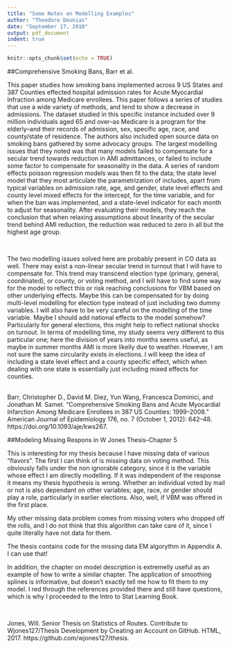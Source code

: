 ```yaml
---
title: "Some Notes on Modelling Examples"
author: "Theodore Dounias"
date: "September 17, 2018"
output: pdf_document
indent: true
---
```


```r
knitr::opts_chunk$set(echo = TRUE)
```

##Comprehensive Smoking Bans, Barr et al.  
    
This paper studies how smoking bans implemented across 9 US States and 387 Counties effected hospital admission rates for Acute Myocardial Infraction among Medicare enrollees. This paper follows a series of studies that use a wide variety of methods, and tend to show a decrease in admissions. The dataset studied in this specific instance included over 9 million individuals aged 65 and over--as Medicare is a program for the elderly--and their records of admission, sex, specific age, race, and county/state of residence. The authors also included open source data on smoking bans gathered by some advocacy groups. The largest modelling issues that they noted was that many models failed to compensate for a secular trend towards reduction in AMI admittances, or failed to include some factor to compensate for seasonality in the data. A series of random effects poisson regression models was then fit to the data; the state level model that they most articulate the parametrization of includes, apart from typical variables on admission rate, age, and gender, state level effects and county level mixed effects for the intercept, for the time variable, and for when the ban was implemented, and a state-level indicator for each month to adjust for seasonality. After evaluating their models, they reach the conclusion that when relaxing assumptions about linearity of the secular trend behind AMI reduction, the reduction was reduced to zero in all but the highest age group.    
          
$~$
            
The two modelling issues solved here are probably present in CO data as well. There may exist a non-linear secular trend in turnout that I will have to compensate for. This trend may transcend election type (primary, general, coordinated), or county, or voting method, and I will have to find some way for the model to reflect this or risk reaching conclusions for VBM based on other underlying effects. Maybe this can be compensated for by doing multi-level modelling for election type instead of just including two dummy variables. I will also have to be very careful on the modelling of the time variable. Maybe I should add national effects to the model somehow? Particularly for general elections, this might help to reflect national shocks on turnout. In terms of modelling time, my study seems very different to this particular one; here the division of years into months seems useful, as maybe in summer months AMI is more likelly due to weather. However, I am not sure the same circularity exists in elections. I will keep the idea of including a state level effect and a county specific effect, which when dealing with one state is essentially just including mixed effects for counties.   
$~$  
  
Barr, Christopher D., David M. Diez, Yun Wang, Francesca Dominici, and Jonathan M. Samet. “Comprehensive Smoking Bans and Acute Myocardial Infarction Among Medicare Enrollees in 387 US Counties: 1999–2008.” American Journal of Epidemiology 176, no. 7 (October 1, 2012): 642–48. https://doi.org/10.1093/aje/kws267.


##Modeling Missing Respons in W Jones Thesis--Chapter 5
  
This is interesting for my thesis because I have missing data of various "flavors". The first I can think of is missing data on voting method. This obviously falls under the non ignorable category, since it is the variable whose effect I am directly modelling. If it was independent of the response it means my thesis hypothesis is wrong. Whether an individual voted by mail or not is also dependant on other variables; age, race, or gender should play a role, particularly in earlier elections. Also, well, if VBM was offered in the first place. 
  
My other missing data problem comes from missing voters who dropped off the rolls, and I do not think that this algorithm can take care of it, since I quite literally have not data for them.  
     
The thesis contains code for the missing data EM algorythm in Appendix A. I can use that!  
   
In addition, the chapter on model description is extremelly useful as an example of how to write a similar chapter. The application of smoothing splines is informative, but doesn't exactly tell me how to fit them to my model. I red through the references provided there and still have questions, which is why I proceeded to the Intro to Stat Learning Book.
  
$~$   
  
Jones, Will. Senior Thesis on Statistics of Routes. Contribute to Wjones127/Thesis Development by Creating an Account on GitHub. HTML, 2017. https://github.com/wjones127/thesis.



   


